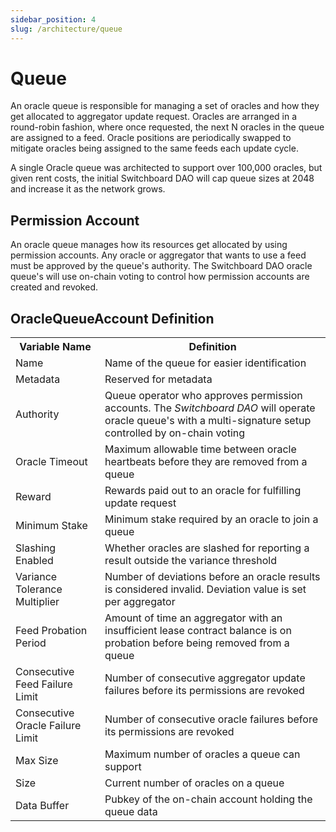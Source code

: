 ```yaml
---
sidebar_position: 4
slug: /architecture/queue
---
```


# Queue

An oracle queue is responsible for managing a set of oracles and how they get allocated to aggregator update request. Oracles are arranged in a round-robin fashion, where once requested, the next N oracles in the queue are assigned to a feed. Oracle positions are periodically swapped to mitigate oracles being assigned to the same feeds each update cycle.

A single Oracle queue was architected to support over 100,000 oracles, but given rent costs, the initial Switchboard DAO will cap queue sizes at 2048 and increase it as the network grows.

## Permission Account

An oracle queue manages how its resources get allocated by using permission accounts. Any oracle or aggregator that wants to use a feed must be approved by the queue's authority. The Switchboard DAO oracle queue's will use on-chain voting to control how permission accounts are created and revoked.

## OracleQueueAccount Definition

<table>
  <tr>
    <th>Variable Name</th>
    <th>Definition</th>
  </tr>
  <tr>
    <td>Name</td>
    <td>Name of the queue for easier identification</td>
  </tr>
  <tr>
    <td>Metadata</td>
    <td>Reserved for metadata</td>
  </tr>
  <tr>
    <td>Authority</td>
    <td>
      Queue operator who approves permission accounts. The <i>Switchboard DAO</i> will operate oracle queue's with a
      multi-signature setup controlled by on-chain voting
    </td>
  </tr>
  <tr>
    <td>Oracle Timeout</td>
    <td>Maximum allowable time between oracle heartbeats before they are removed from a queue</td>
  </tr>
  <tr>
    <td>Reward</td>
    <td>Rewards paid out to an oracle for fulfilling update request</td>
  </tr>
  <tr>
    <td>Minimum Stake</td>
    <td>Minimum stake required by an oracle to join a queue</td>
  </tr>
  <tr>
    <td>Slashing Enabled</td>
    <td>
      Whether oracles are slashed for reporting a result outside the variance
      threshold
    </td>
  </tr>
  <tr>
    <td>Variance Tolerance Multiplier</td>
    <td>Number of deviations before an oracle results is considered invalid. Deviation value is set per aggregator</td>
  </tr>
  <tr>
    <td>Feed Probation Period</td>
    <td>Amount of time an aggregator with an insufficient lease contract balance is on probation before being removed from a queue</td>
  </tr>

  <tr>
    <td>Consecutive Feed Failure Limit</td>
    <td>Number of consecutive aggregator update failures before its permissions are revoked</td>
  </tr>
  <tr>
    <td>Consecutive Oracle Failure Limit</td>
    <td>Number of consecutive oracle failures before its permissions are revoked</td>
  </tr>
  <tr>
    <td>Max Size</td>
    <td>Maximum number of oracles a queue can support</td>
  </tr>
  <tr>
    <td>Size</td>
    <td>Current number of oracles on a queue</td>
  </tr>
  <tr>
    <td>Data Buffer</td>
    <td>Pubkey of the on-chain account holding the queue data</td>
  </tr>
</table>
